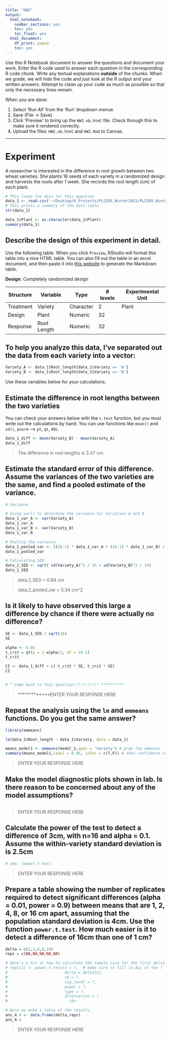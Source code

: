```yaml
---
title: "HW2"
output:
  html_notebook:
    number_sections: yes
    toc: yes
    toc_float: yes
  html_document:
    df_print: paged
    toc: yes
---
```


Use this R Notebook document to answer the questions and document your work. 
Enter the R code used to answer each question in the corresponding R code chunk. 
Write any textual explanations **outside** of the chunks. When we grade, we will *hide* the code and just look at the R output and your written answers.
Attempt to clean up your code as much as possible so that only the necessary lines remain. 

When you are done:

1. Select 'Run All' from the 'Run' dropdown menue.
2. Save (File -> Save)
3. Click 'Preview' to bring up the `HW2.nb.html` file. Check through this to make sure it rendered correctly.
4. Upload the files: `HW2.nb.html` and `HW2.Rmd` to Canvas.

---

# Experiment
A researcher is interested in the difference in root growth between two wheat varieties. She plants
16 seeds of each variety in a randomized design and harvests the roots after 1 week. She records
the root length (cm) of each plant.

```r
# This loads the data for this question
data_1 <- read.csv('~/Desktop/R_Projects/PLS205_Winter2021/PLS205_Winter2021/data/wheat_roots.csv')
# This prints a summary of the data table
str(data_1)

data_1$Plant <- as.character(data_1$Plant)
summary(data_1)

```

## Describe the design of this experiment in detail. 

Use the following table. When you click `Preview`, RStudio will format this table into a nice HTML table.
You can also fill out the table in an excel document, and then paste it into [this website](http://www.tablesgenerator.com/markdown_tables) to generate the Markdown table. 

**Design**: Completely randomized design

| Structure | Variable    | Type        | # levels | Experimental Unit |
|-----------|-------------|-------------|----------|-------------------|
| Treatment | Variety     | Character   | 2        |  Plant            |
| Design    | Plant       | Numeric     | 32       |                   |
| Response  | Root Length | Numeric     | 32       |                   |


## To help you analyze this data, I've separated out the data from each variety into a vector:
```r
Variety_A <- data_1$Root_length[data_1$Variety == 'A']
Variety_B <- data_1$Root_length[data_1$Variety == 'B']
```

Use these variables below for your calculations.

## Estimate the difference in root lengths between the two varieties
You can check your answers below with the `t.test` function, but you must write out the calculations by hand. You can use functions like `mean()` and `sd()`, `pnorm` --> `pt`, `qt`, etc.
```r
data_1_diff <- mean(Variety_B) - mean(Variety_A)
data_1_diff

```

> The difference in root lengths is 3.47 cm.

## Estimate the standard error of this difference. Assume the variances of the two varieties are the same, and find a pooled estimate of the variance.
```r
# Variance

# Using var() to determine the variance for Varieties A and B
data_1_var_A <- var(Variety_A)
data_1_var_A
data_1_var_B <- var(Variety_B)
data_1_var_B

# Pooling the variance
data_1_pooled_var <- ((16-1) * data_1_var_A + (16-1) * data_1_var_B) / ((16-1) + (16-1))
data_1_pooled_var

# Calculating SED
data_1_SED <- sqrt( sd(Variety_A)^2 / 15 + sd(Variety_B)^2 / 15)
data_1_SED

```

> data_1_SED = 0.84 cm

> data_1_pooled_var = 5.34 cm^2

## Is it likely to have observed this large a difference by chance if there were actually no difference?
```r

SE <- data_1_SED / sqrt(16)
SE

alpha <- 0.05
t_crit = qt(p = 1-alpha/2, df = 16-1)
t_crit

CI <- data_1_diff + c(-t_crit * SE, t_crit * SE)
CI


# ^ Come back to this question!!!!!!!!!!! **********
```

> *************ENTER YOUR RESPONSE HERE

## Repeat the analysis using the `lm` and `emmeans` functions. Do you get the same answer?
```r
library(emmeans)

lm(data_1$Root_length ~ data_1$Variety, data = data_1)

means_model1 <- emmeans(model_1,spec = 'Variety') # prep the emmeans
summary(means_model1,level = 0.95, infer = c(T,F)) # show confidence intervals

```

> ENTER YOUR RESPONSE HERE

## Make the model diagnostic plots shown in lab. Is there reason to be concerned about any of the model assumptions?
```r


```

> ENTER YOUR RESPONSE HERE

## Calculate the power of the test to detect a difference of 3cm, with n=16 and alpha = 0.1. Assume the within-variety standard deviation is is 2.5cm
```r
# see: ?power.t.test

```

> ENTER YOUR RESPONSE HERE

## Prepare a table showing the number of replicates required to detect significant differences (alpha = 0.01, power = 0.9) between means that are 1, 2, 4, 8, or 16 cm apart, assuming that the population standard deviation is 4cm. Use the function `power.t.test`. How much easier is it to detect a difference of 16cm than one of 1 cm?
```r
delta = c(1,2,4,8,16)
reps = c(NA,NA,NA,NA,NA)

# Here's a hit at how to calculate the sample size for the first delta
# reps[1] <- power.t.test(n = ?,  # make sure to fill in ALL of the ?
#                         delta = delta[1],
#                         sd = ?,
#                         sig.level = ?,
#                         power = ?,
#                         type = ?,
#                         alternative = ?
#                           )$n

# Here we make a table of the results. 
ans_4.4 <- data.frame(delta,reps)
ans_4.4
```
> ENTER YOUR RESPONSE HERE

